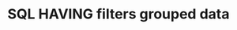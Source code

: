---
id: "db_tf_019"
questionType: "TRUE_FALSE"
title: "SQL HAVING filters grouped data"
statement: "The HAVING clause filters data after grouping."
difficulty: "EASY"
category: "Database"
correctAnswer: true
explanation: "HAVING is used to filter groups created by GROUP BY."
---